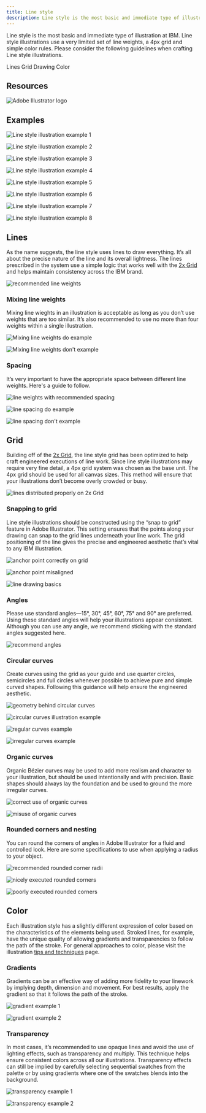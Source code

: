 ```yaml
---
title: Line style
description: Line style is the most basic and immediate type of illustration at IBM. Line style illustrations use a very limited set of line weights, a 4px grid and simple color rules. Please consider the following guidelines when crafting Line style illustrations.
---
```


<PageDescription>

Line style is the most basic and immediate type of illustration at IBM. Line style illustrations use a very limited set of line weights, a 4px grid and simple color rules. Please consider the following guidelines when crafting Line style illustrations.

</PageDescription>

<AnchorLinks>
  <AnchorLink>Lines</AnchorLink>
  <AnchorLink>Grid</AnchorLink>
  <AnchorLink>Drawing</AnchorLink>
  <AnchorLink>Color</AnchorLink>
</AnchorLinks>

## Resources

<Row className="resource-card-group">
<Column colMd={4} colLg={4} noGutterSm>
    <ResourceCard
      subTitle="Line style starter kit"
      aspectRatio="2:1"
      href="https://github.com/carbon-design-system/carbon/raw/master/packages/pictograms/master/pictogram-master.ai"
      actionIcon="download"
      >

![Adobe Illustrator logo](../images/illustrator.png)

  </ResourceCard>
</Column>
</Row>

## Examples

![Line style illustration example 1](./images/line-style/line-1.png)

<Row className="mock-gallery">

<Column colMd={4} colLg={4}>

![Line style illustration example 2](./images/line-style/line-2.png)

</Column>

<Column colMd={4} colLg={4}>

![Line style illustration example 3](./images/line-style/line-3.png)

</Column>

<Column colMd={4} colLg={4}>

![Line style illustration example 4](./images/line-style/line-4.svg)

</Column>

</Row>

![Line style illustration example 5](./images/line-style/line-5.png)

<Row className="mock-gallery">

<Column colMd={4} colLg={4}>

![Line style illustration example 6](./images/line-style/line-6.png)

</Column>

<Column colMd={4} colLg={4}>

![Line style illustration example 7](./images/line-style/line-7.png)

</Column>

<Column colMd={4} colLg={4}>

![Line style illustration example 8](./images/line-style/line-8.png)

</Column>

</Row>

## Lines

As the name suggests, the line style uses lines to draw everything. It’s all about the precise nature of the line and its overall lightness. The lines prescribed in the system use a simple logic that works well with the [2x Grid](https://www.ibm.com/design/language/2x-grid) and helps maintain consistency across the IBM brand.

![recommended line weights](./images/line-style/lines.png)

### Mixing line weights

Mixing line wieghts in an illustration is acceptable as long as you don’t use weights that are too similar. It’s also recommended to use no more than four weights within a single illustration.

<DoDontRow>
<DoDont caption="Do mix line weights that have clear purpose and distinction.">

![Mixing line weights do example](./images/line-style/mixing-do.png)

</DoDont>
<DoDont type="dont" caption="Don’t mix line weights that are too similar.">

![Mixing line weights don't example](./images/line-style/mixing-dont.png)

</DoDont>
</DoDontRow>

### Spacing

It’s very important to have the appropriate space between different line weights. Here's a guide to follow.

![line weights with recommended spacing](./images/line-style/spacing.png)

<DoDontRow>
<DoDont caption="Do use line spacing greater than or equal to the line weights being used.">

![line spacing do example](./images/line-style/spacing-do.png)

</DoDont>
<DoDont type="dont" caption="Don’t use line spacing smaller than the line weights being used.">

![line spacing don't example](./images/line-style/spacing-dont.png)

</DoDont>
</DoDontRow>

## Grid

Building off of the [2x Grid](https://www.ibm.com/design/language/2x-grid), the line style grid has been optimized to help craft engineered executions of line work. Since line style illustrations may require very fine detail, a 4px grid system was chosen as the base unit. The 4px grid should be used for all canvas sizes. This method will ensure that your illustrations don’t become overly crowded or busy.

![lines distributed properly on 2x Grid](./images/line-style/grid.png)

### Snapping to grid

Line style illustrations should be constructed using the “snap to grid” feature in Adobe Illustrator. This setting ensures that the points along your drawing can snap to the grid lines underneath your line work. The grid positioning of the line gives the precise and engineered aesthetic that’s vital to any IBM illustration.

<DoDontRow>
<DoDont caption="Do make sure the anchor point lands clearly on intersecting grid lines.">

![anchor point correctly on grid](./images/line-style/snapping-do.svg)

</DoDont>
<DoDont type="dont" caption="Don’t forget to use “snap to grid,” or it may result in misaligned anchor points.">

![anchor point misaligned](./images/line-style/snapping-dont.svg)

</DoDont>
</DoDontRow>

![line drawing basics](./images/line-style/drawing.png)

### Angles

Please use standard angles—15°, 30°, 45°, 60°, 75° and 90° are preferred. Using these standard angles will help your illustrations appear consistent. Although you can use any angle, we recommend sticking with the standard angles suggested here.

![recommend angles](./images/line-style/angles.svg)

### Circular curves

Create curves using the grid as your guide and use quarter circles, semicircles and full circles whenever possible to achieve pure and simple curved shapes. Following this guidance will help ensure the engineered aesthetic.

<Row className="mock-gallery">

<Column colMd={4} colLg={6}>

![geometry behind circular curves](./images/line-style/curves-1.svg)

</Column>

<Column colMd={4} colLg={6}>

![circular curves illustration example](./images/line-style/curves-2.svg)

</Column>

</Row>

<DoDontRow>
<DoDont caption="Do use clear and regular curves when possible.">

![regular curves example](./images/line-style/curves-do.png)

</DoDont>
<DoDont type="dont" caption="Don't use irregular curves if they can be avoided.">

![irregular curves example](./images/line-style/curves-dont.png)

</DoDont>
</DoDontRow>

### Organic curves

Organic Bézier curves may be used to add more realism and character to your illustration, but should be used intentionally and with precision. Basic shapes should always lay the foundation and be used to ground the more irregular curves.

<Row className="mock-gallery">

<Column colMd={4} colLg={6}>

![correct use of organic curves](./images/line-style/organic-curves-1.svg)

</Column>

<Column colMd={4} colLg={6}>

![misuse of organic curves](./images/line-style/organic-curves-2.svg)

</Column>

</Row>

### Rounded corners and nesting

You can round the corners of angles in Adobe Illustrator for a fluid and controlled look. Here are some specifications to use when applying a radius to your object.

![recommended rounded corner radii](./images/line-style/rounded.png)

<DoDontRow>
<DoDont caption="Do equally space nested lines with increasing radii.">

![nicely executed rounded corners](./images/line-style/rounded-do.png)

</DoDont>
<DoDont type="dont" caption="Don't use different corner radii when nesting lines.">

![poorly executed rounded corners](./images/line-style/rounded-dont.png)

</DoDont>
</DoDontRow>

## Color

Each illustration style has a slightly different expression of color based on the characteristics of the elements being used. Stroked lines, for example, have the unique quality of allowing gradients and transparencies to follow the path of the stroke. For general approaches to color, please visit the illustration [tips and techniques](https://www.ibm.com/design/language/illustration/tips-and-techniques) page.

### Gradients

Gradients can be an effective way of adding more fidelity to your linework by implying depth, dimension and movement. For best results, apply the gradient so that it follows the path of the stroke.

<Row className="mock-gallery">
<Column colMd={4} colLg={4}>

![gradient example 1](./images/line-style/gradient-1.png)

</Column>
<Column colMd={4} colLg={4}>

![gradient example 2](./images/line-style/gradient-2.png)

</Column>
</Row>

### Transparency

In most cases, it’s recommended to use opaque lines and avoid the use of lighting effects, such as transparency and multiply. This technique helps ensure consistent colors across all our illustrations. Transparency effects can still be implied by carefully selecting sequential swatches from the palette or by using gradients where one of the swatches blends into the background.

<Row className="mock-gallery">
<Column colMd={4} colLg={4}>

![transparency example 1](./images/line-style/transparency-1.png)

</Column>
<Column colMd={4} colLg={4}>

![transparency example 2](./images/line-style/transparency-2.svg)

</Column>
</Row>
